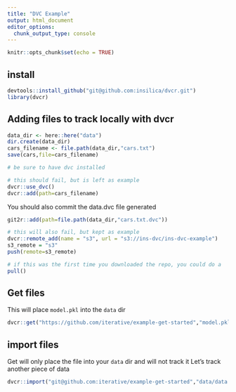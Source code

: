 ```yaml
---
title: "DVC Example"
output: html_document
editor_options: 
  chunk_output_type: console
---
```


```r
knitr::opts_chunk$set(echo = TRUE)
```

## install
```r
devtools::install_github("git@github.com:insilica/dvcr.git")
library(dvcr)
```
## Adding files to track locally with dvcr
```r
data_dir <- here::here("data")
dir.create(data_dir)
cars_filename <- file.path(data_dir,"cars.txt")
save(cars,file=cars_filename)

# be sure to have dvc installed

# this should fail, but is left as example
dvcr::use_dvc()
dvcr::add(path=cars_filename)

```

You should also commit the data.dvc file generated
```r
git2r::add(path=file.path(data_dir,"cars.txt.dvc"))
```

```r
# this will also fail, but kept as example
dvcr::remote_add(name = "s3", url = "s3://ins-dvc/ins-dvc-example")
s3_remote = "s3"
push(remote=s3_remote)

# if this was the first time you downloaded the repo, you could do a
pull()
```

## Get files
This will place `model.pkl` into the `data` dir
```r
dvcr::get("https://github.com/iterative/example-get-started","model.pkl",out="data")
```

## import files
Get will only place the file into your `data` dir and will not track it
Let's track another piece of data
```r
dvcr::import("git@github.com:iterative/example-get-started","data/data.xml",out="data")
```

